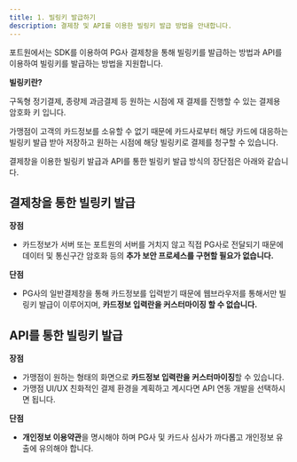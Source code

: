 ```yaml
---
title: 1. 빌링키 발급하기
description: 결제창 및 API를 이용한 빌링키 발급 방법을 안내합니다.
---
```




포트원에서는 SDK를 이용하여 PG사 결제창을 통해 빌링키를 발급하는 방법과 API를 이용하여 빌링키를 발급하는 방법을 지원합니다.


<Hint style="info">

  **빌링키란?**

  구독형 정기결제, 종량제 과금결제 등 원하는 시점에 재 결제를 진행할 수 있는 결제용 암호화 키 입니다.

  가맹점이 고객의 카드정보를 소유할 수 없기 때문에 카드사로부터 해당 카드에 대응하는 빌링키 발급 받아 저장하고 원하는 시점에 해당 빌링키로 결제를 청구할 수 있습니다.

</Hint>

결제창을 이용한 빌링키 발급과 API를 통한 빌링키 발급 방식의 장단점은 아래와 같습니다.

## **결제창을 통한 빌링키 발급**

**장점**

* 카드정보가 서버 또는 포트원의 서버를 거치지 않고 직접 PG사로 전달되기 때문에 데이터 및 통신구간 암호화 등의 **추가 보안 프로세스를 구현할 필요가 없습니다.**

**단점**

* PG사의 일반결제창을 통해 카드정보를 입력받기 때문에 웹브라우저를 통해서만 빌링키 발급이 이루어지며, **카드정보 입력란을 커스터마이징 할 수 없습니다.**


## **API를 통한 빌링키 발급**

**장점**

* 가맹점이 원하는 형태의 화면으로 **카드정보 입력란을 커스터마이징**할 수 있습니다.
* 가맹점 UI/UX 친화적인 결제 환경을 계획하고 계시다면 API 연동 개발을 선택하시면 됩니다.

**단점**

* **개인정보 이용약관**을 명시해야 하며 PG사 및 카드사 심사가 까다롭고 개인정보 유출에 유의해야 합니다.


